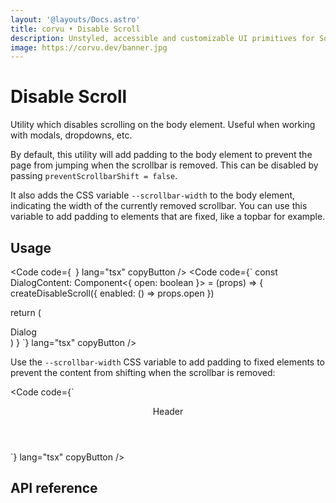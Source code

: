 ```yaml
---
layout: '@layouts/Docs.astro'
title: corvu • Disable Scroll
description: Unstyled, accessible and customizable UI primitives for SolidJS.
image: https://corvu.dev/banner.jpg
---
```


# Disable Scroll

Utility which disables scrolling on the body element. Useful when working with modals, dropdowns, etc.

By default, this utility will add padding to the body element to prevent the page from jumping when the scrollbar is removed. This can be disabled by passing `preventScrollbarShift = false`.

It also adds the CSS variable `--scrollbar-width` to the body element, indicating the width of the currently removed scrollbar. You can use this variable to add padding to elements that are fixed, like a topbar for example.

## Usage
<Code code={`
`} lang="tsx" copyButton />
<Code code={`
const DialogContent: Component<{
  open: boolean
}> = (props) => {
  createDisableScroll({
    enabled: () => props.open
  })

  return (
    <Show when={props.open}>
      <div>Dialog</div>
    </Show>
  )
}
`} lang="tsx" copyButton />

Use the `--scrollbar-width` CSS variable to add padding to fixed elements to prevent the content from shifting when the scrollbar is removed:

<Code code={`
<header
  class="fixed top-0 inset-x-0 z-50"
  style={{
    'padding-right': 'var(--scrollbar-width, 0)',
  }}
>
  Header
</header>
`} lang="tsx" copyButton />

## API reference

<GenerateApiDocs utility="createDisableScroll" />
